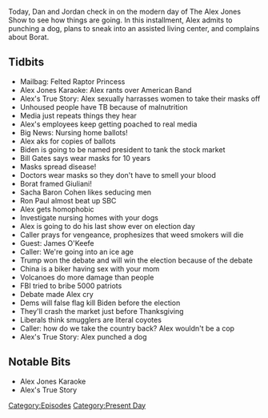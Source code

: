 {{DEFAULTSORT:
    #_EPISODE_0496:October 22-23, 2020
}}{{Episode
    | title             = October 22-23, 2020
    | caption           = Listen to this episode on [https://knowledgefight.libsyn.com/496-october-22-23-2020 Libsyn] [https://open.spotify.com/episode/6OcewDFVe2WP8r5fTi3z6X Spotify], Read the [[Transcript/496: October 22-23, 2020|Unofficial Transcript]], View discussion on [https://reddit.com/jjhc70 Reddit]
    | episodeNumber     = 496
    | length            = 01:24:59
    | airDate           = October 28, 2020
    | coverageStartDate = October 22, 2020
    | coverageEndDate   = October 23, 2020
    | episodeType       = [[:Category:Present Day|Present Day]]
    | appearance        = [[Bill Gates]], [[Sacha Baron Cohen]], [[Rudy Giuliani]], [[Ron Paul]], [[James O'Keefe]]
    | previousEpisode   = [[495: November 4-6, 2016]]
    | nextEpisode       = [[497: Third Try's A Charm]]
}}

{{Stub}}

Today, Dan and Jordan check in on the modern day of The Alex Jones Show to see how things are going. In this installment, Alex admits to punching a dog, plans to sneak into an assisted living center, and complains about Borat.

==Tidbits==

*Mailbag: Felted Raptor Princess
*Alex Jones Karaoke: Alex rants over American Band
*Alex's True Story: Alex sexually harrasses women to take their masks off
*Unhoused people have TB because of malnutrition
*Media just repeats things they hear
*Alex's employees keep getting poached to real media
*Big News: Nursing home ballots!
*Alex aks for copies of ballots
*Biden is going to be named president to tank the stock market
*Bill Gates says wear masks for 10 years
*Masks spread disease!
*Doctors wear masks so they don't have to smell your blood
*Borat framed Giuliani!
*Sacha Baron Cohen likes seducing men
*Ron Paul almost beat up SBC
*Alex gets homophobic
*Investigate nursing homes with your dogs
*Alex is going to do his last show ever on election day
*Caller prays for vengeance, prophesizes that weed smokers will die
*Guest: James O'Keefe
*Caller: We're going into an ice age
*Trump won the debate and will win the election because of the debate
*China is a biker having sex with your mom
*Volcanoes do more damage than people
*FBI tried to bribe 5000 patriots
*Debate made Alex cry
*Dems will false flag kill Biden before the election
*They'll crash the market just before Thanksgiving
*Liberals think smugglers are literal coyotes
*Caller: how do we take the country back? Alex wouldn't be a cop
*Alex's True Story: Alex punched a dog

==Notable Bits==

*Alex Jones Karaoke
*Alex's True Story

[[Category:Episodes]]
[[Category:Present Day]]
